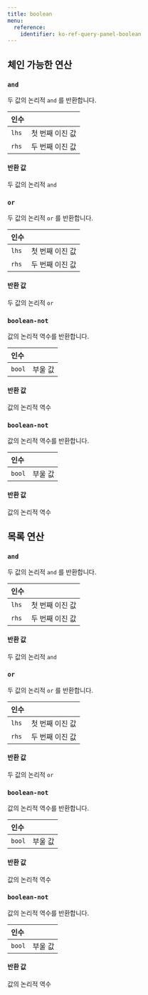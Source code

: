 ---
title: boolean
menu:
  reference:
    identifier: ko-ref-query-panel-boolean
---

## 체인 가능한 연산

<h3 id="and"><code>and</code></h3>

두 값의 논리적 `and` 를 반환합니다.

| 인수 |  |
| :--- | :--- |
| `lhs` | 첫 번째 이진 값 |
| `rhs` | 두 번째 이진 값 |

#### 반환 값
두 값의 논리적 `and`

<h3 id="or"><code>or</code></h3>

두 값의 논리적 `or` 를 반환합니다.

| 인수 |  |
| :--- | :--- |
| `lhs` | 첫 번째 이진 값 |
| `rhs` | 두 번째 이진 값 |

#### 반환 값
두 값의 논리적 `or`

<h3 id="boolean-not"><code>boolean-not</code></h3>

값의 논리적 역수를 반환합니다.

| 인수 |  |
| :--- | :--- |
| `bool` | 부울 값 |

#### 반환 값
값의 논리적 역수

<h3 id="boolean-not"><code>boolean-not</code></h3>

값의 논리적 역수를 반환합니다.

| 인수 |  |
| :--- | :--- |
| `bool` | 부울 값 |

#### 반환 값
값의 논리적 역수

## 목록 연산

<h3 id="and"><code>and</code></h3>

두 값의 논리적 `and` 를 반환합니다.

| 인수 |  |
| :--- | :--- |
| `lhs` | 첫 번째 이진 값 |
| `rhs` | 두 번째 이진 값 |

#### 반환 값
두 값의 논리적 `and`

<h3 id="or"><code>or</code></h3>

두 값의 논리적 `or` 를 반환합니다.

| 인수 |  |
| :--- | :--- |
| `lhs` | 첫 번째 이진 값 |
| `rhs` | 두 번째 이진 값 |

#### 반환 값
두 값의 논리적 `or`

<h3 id="boolean-not"><code>boolean-not</code></h3>

값의 논리적 역수를 반환합니다.

| 인수 |  |
| :--- | :--- |
| `bool` | 부울 값 |

#### 반환 값
값의 논리적 역수

<h3 id="boolean-not"><code>boolean-not</code></h3>

값의 논리적 역수를 반환합니다.

| 인수 |  |
| :--- | :--- |
| `bool` | 부울 값 |

#### 반환 값
값의 논리적 역수
